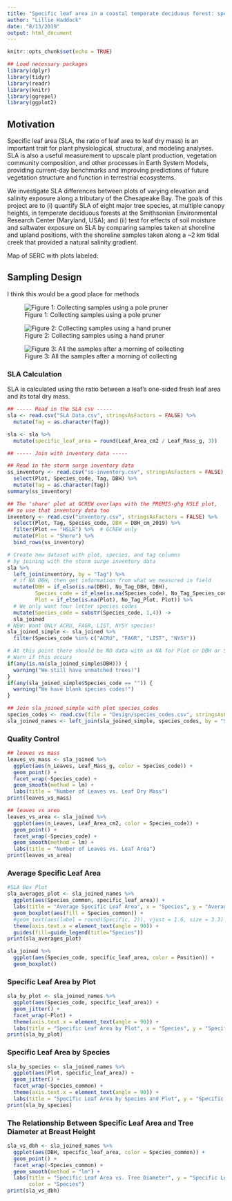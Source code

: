 ```yaml
---
title: "Specific leaf area in a coastal temperate deciduous forest: species and salinity effects"
author: "Lillie Haddock"
date: "8/13/2019"
output: html_document
---
```


```r
knitr::opts_chunk$set(echo = TRUE)
```

```r
## Load necessary packages
library(dplyr)
library(tidyr)
library(readr)
library(knitr)
library(ggrepel)
library(ggplot2)
```

## Motivation

Specific leaf area (SLA, the ratio of leaf area to leaf dry mass) is an important trait for plant physiological, structural, and modeling analyses. SLA is also a useful measurement to upscale plant production, vegetation community composition, and other processes in Earth System Models, providing current-day benchmarks and improving predictions of future vegetation structure and function in terrestrial ecosystems.

We investigate SLA differences between plots of varying elevation and salinity exposure along a tributary of the Chesapeake Bay. The goals of this project are to (i) quantify SLA of eight major tree species, at multiple canopy heights, in temperate deciduous forests at the Smithsonian Environmental Research Center (Maryland, USA); and (ii) test for effects of soil moisture and saltwater exposure on SLA by comparing samples taken at shoreline and upland positions, with the shoreline samples taken along a ~2 km tidal creek that provided a natural salinity gradient.

Map of SERC with plots labeled: 


## Sampling Design

I think this would be a good place for methods

![Figure 1: Collecting samples using a pole pruner](Photos/polepruner.png)

![Figure 2: Collecting samples using a hand pruner](Photos/sampling1.png)

![Figure 3: All the samples after a morning of collecting](Photos/sampling2.png)

### SLA Calculation

SLA is calculated using the ratio between a leaf's one-sided fresh leaf area and its total dry mass. 

```r
## ----- Read in the SLA csv -----
sla <- read.csv("SLA Data.csv", stringsAsFactors = FALSE) %>% 
  mutate(Tag = as.character(Tag))
```

```r
sla <- sla %>% 
  mutate(specific_leaf_area = round(Leaf_Area_cm2 / Leaf_Mass_g, 3)) 
```

```r
## ----- Join with inventory data -----

## Read in the storm surge inventory data
ss_inventory <- read.csv("ss-inventory.csv", stringsAsFactors = FALSE) %>% 
  select(Plot, Species_code, Tag, DBH) %>% 
  mutate(Tag = as.character(Tag))
summary(ss_inventory)

## The 'shore' plot at GCREW overlaps with the PREMIS-ghg HSLE plot,
## so use that inventory data too
inventory <- read.csv("inventory.csv", stringsAsFactors = FALSE) %>% 
  select(Plot, Tag, Species_code, DBH = DBH_cm_2019) %>% 
  filter(Plot == "HSLE") %>%  # GCREW only
  mutate(Plot = "Shore") %>% 
  bind_rows(ss_inventory)

# Create new dataset with plot, species, and tag columns
# by joining with the storm surge inventory data
sla %>% 
  left_join(inventory, by = "Tag") %>% 
  # if NA DBH, then get information from what we measured in field
  mutate(DBH = if_else(is.na(DBH), No_Tag_DBH, DBH),
         Species_code = if_else(is.na(Species_code), No_Tag_Species_code, Species_code),
         Plot = if_else(is.na(Plot), No_Tag_Plot, Plot)) %>% 
  # We only want four letter species codes
  mutate(Species_code = substr(Species_code, 1,4)) ->
  sla_joined
# NEW: Want ONLY ACRU, FAGR, LIST, NYSY species!
sla_joined_simple <- sla_joined %>% 
  filter(Species_code %in% c("ACRU", "FAGR", "LIST", "NYSY"))

# At this point there should be NO data with an NA for Plot or DBH or Species_code
# Warn if this occurs
if(any(is.na(sla_joined_simple$DBH))) {
  warning("We still have unmatched trees!")  
}
if(any(sla_joined_simple$Species_code == "")) {
  warning("We have blank species codes!")  
}

## Join sla_joined_simple with plot species_codes
species_codes <- read.csv(file = "Design/species_codes.csv", stringsAsFactors = FALSE) 
sla_joined_names <- left_join(sla_joined_simple, species_codes, by = "Species_code")
```

### Quality Control
```r

## leaves vs mass
leaves_vs_mass <- sla_joined %>% 
  ggplot(aes(n_Leaves, Leaf_Mass_g, color = Species_code)) +
  geom_point() +
  facet_wrap(~Species_code) +
  geom_smooth(method = lm) +
  labs(title = "Number of Leaves vs. Leaf Dry Mass")
print(leaves_vs_mass)

## leaves vs area
leaves_vs_area <- sla_joined %>% 
  ggplot(aes(n_Leaves, Leaf_Area_cm2, color = Species_code)) +
  geom_point() +
  facet_wrap(~Species_code) +
  geom_smooth(method = lm) + 
  labs(title = "Number of Leaves vs. Leaf Area")
print(leaves_vs_area)

```


### Average Specific Leaf Area
```r
#SLA Box Plot
sla_averages_plot <- sla_joined_names %>% 
  ggplot(aes(Species_common, specific_leaf_area)) +
  labs(title = "Average Specific Leaf Area", x = "Species", y = "Average SLA (cm2/g)") +
  geom_boxplot(aes(fill = Species_common)) + 
  #geom_text(aes(label = round(Specific, 2)), vjust = 1.6, size = 3.3) +
  theme(axis.text.x = element_text(angle = 90)) +
  guides(fill=guide_legend(title="Species"))
print(sla_averages_plot)

sla_joined %>% 
  ggplot(aes(Species_code, specific_leaf_area, color = Position)) +
  geom_boxplot()
```

### Specific Leaf Area by Plot
```r
sla_by_plot <- sla_joined_names %>% 
  ggplot(aes(Species_code, specific_leaf_area)) +
  geom_jitter() +
  facet_wrap(~Plot) +
  theme(axis.text.x = element_text(angle = 90)) +
  labs(title = "Specific Leaf Area by Plot", x = "Species", y = "Specific Leaf Area")
print(sla_by_plot)
```

### Specific Leaf Area by Species
```r
sla_by_species <- sla_joined_names %>%
  ggplot(aes(Plot, specific_leaf_area)) +
  geom_jitter() +
  facet_wrap(~Species_common) +
  theme(axis.text.x = element_text(angle = 90)) +
  labs(title = "Specific Leaf Area by Species and Plot", y = "Specific Leaf Area (cm2/g)")
print(sla_by_species)
```

### The Relationship Between Specific Leaf Area and Tree Diameter at Breast Height
```r
sla_vs_dbh <- sla_joined_names %>% 
  ggplot(aes(DBH, specific_leaf_area, color = Species_common)) +
  geom_point() + 
  facet_wrap(~Species_common) +
  geom_smooth(method = "lm") +
  labs(title = "Specific Leaf Area vs. Tree Diameter", y = "Specific Leaf Area (cm2/g)", x = "Diameter at Breast Height (cm)",
       color = "Species")
print(sla_vs_dbh)
```

### 
## 